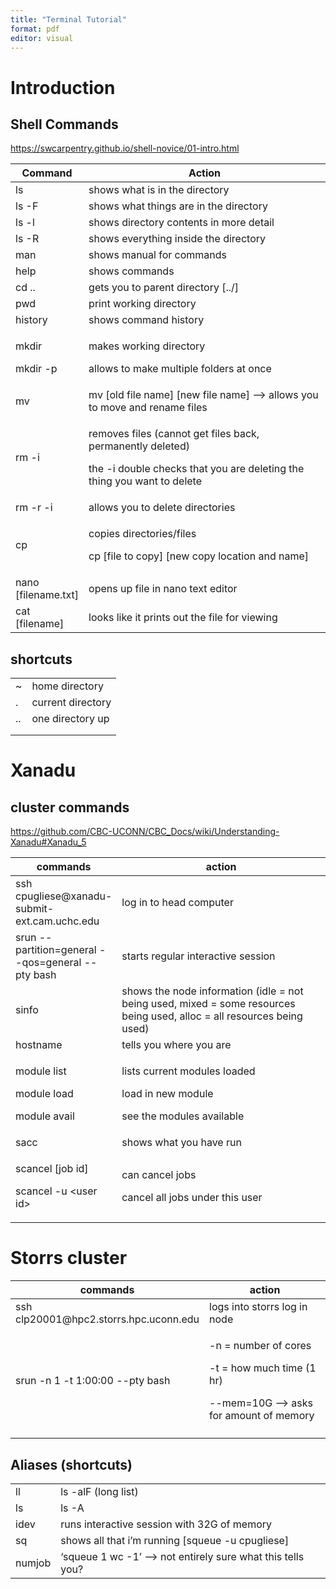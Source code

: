 ```yaml
---
title: "Terminal Tutorial"
format: pdf
editor: visual
---
```


# Introduction

## Shell Commands

<https://swcarpentry.github.io/shell-novice/01-intro.html>

+-----------------------+---------------------------------------------------------------------------------+
| Command               | Action                                                                          |
+=======================+=================================================================================+
| ls                    | shows what is in the directory                                                  |
+-----------------------+---------------------------------------------------------------------------------+
| ls -F                 | shows what things are in the directory                                          |
+-----------------------+---------------------------------------------------------------------------------+
| ls -l                 | shows directory contents in more detail                                         |
+-----------------------+---------------------------------------------------------------------------------+
| ls -R                 | shows everything inside the directory                                           |
+-----------------------+---------------------------------------------------------------------------------+
| man                   | shows manual for commands                                                       |
+-----------------------+---------------------------------------------------------------------------------+
| help                  | shows commands                                                                  |
+-----------------------+---------------------------------------------------------------------------------+
| cd ..                 | gets you to parent directory \[../\]                                            |
+-----------------------+---------------------------------------------------------------------------------+
| pwd                   | print working directory                                                         |
+-----------------------+---------------------------------------------------------------------------------+
| history               | shows command history                                                           |
+-----------------------+---------------------------------------------------------------------------------+
| mkdir                 | makes working directory                                                         |
|                       |                                                                                 |
| mkdir -p              | allows to make multiple folders at once                                         |
+-----------------------+---------------------------------------------------------------------------------+
| mv                    | mv \[old file name\] \[new file name\] --\> allows you to move and rename files |
+-----------------------+---------------------------------------------------------------------------------+
| rm -i                 | removes files (cannot get files back, permanently deleted)                      |
|                       |                                                                                 |
|                       | the -i double checks that you are deleting the thing you want to delete         |
+-----------------------+---------------------------------------------------------------------------------+
| rm -r -i              | allows you to delete directories                                                |
+-----------------------+---------------------------------------------------------------------------------+
| cp                    | copies directories/files                                                        |
|                       |                                                                                 |
|                       | cp \[file to copy\] \[new copy location and name\]                              |
+-----------------------+---------------------------------------------------------------------------------+
| nano \[filename.txt\] | opens up file in nano text editor                                               |
+-----------------------+---------------------------------------------------------------------------------+
| cat \[filename\]      | looks like it prints out the file for viewing                                   |
+-----------------------+---------------------------------------------------------------------------------+

## shortcuts

|     |                   |
|-----|-------------------|
| \~  | home directory    |
| .   | current directory |
| ..  | one directory up  |
|     |                   |
|     |                   |

# Xanadu

## cluster commands

<https://github.com/CBC-UCONN/CBC_Docs/wiki/Understanding-Xanadu#Xanadu_5>

+------------------------------------------------------+-------------------------------------------------------------------------------------------------------------------------+
| commands                                             | action                                                                                                                  |
+======================================================+=========================================================================================================================+
| ssh cpugliese\@xanadu-submit-ext.cam.uchc.edu        | log in to head computer                                                                                                 |
+------------------------------------------------------+-------------------------------------------------------------------------------------------------------------------------+
| srun \--partition=general \--qos=general \--pty bash | starts regular interactive session                                                                                      |
+------------------------------------------------------+-------------------------------------------------------------------------------------------------------------------------+
| sinfo                                                | shows the node information (idle = not being used, mixed = some resources being used, alloc = all resources being used) |
+------------------------------------------------------+-------------------------------------------------------------------------------------------------------------------------+
| hostname                                             | tells you where you are                                                                                                 |
+------------------------------------------------------+-------------------------------------------------------------------------------------------------------------------------+
| module list                                          | lists current modules loaded                                                                                            |
|                                                      |                                                                                                                         |
| module load                                          | load in new module                                                                                                      |
|                                                      |                                                                                                                         |
| module avail                                         | see the modules available                                                                                               |
+------------------------------------------------------+-------------------------------------------------------------------------------------------------------------------------+
| sacc                                                 | shows what you have run                                                                                                 |
+------------------------------------------------------+-------------------------------------------------------------------------------------------------------------------------+
| scancel \[job id\]                                   | can cancel jobs                                                                                                         |
|                                                      |                                                                                                                         |
| scancel -u \<user id\>                               | cancel all jobs under this user                                                                                         |
+------------------------------------------------------+-------------------------------------------------------------------------------------------------------------------------+

# Storrs cluster

+-----------------------------------------+--------------------------------------------+
| commands                                | action                                     |
+=========================================+============================================+
| ssh clp20001\@hpc2.storrs.hpc.uconn.edu | logs into storrs log in node               |
+-----------------------------------------+--------------------------------------------+
| srun -n 1 -t 1:00:00 \--pty bash        | -n = number of cores                       |
|                                         |                                            |
|                                         | -t = how much time (1 hr)                  |
|                                         |                                            |
|                                         | \--mem=10G ---\> asks for amount of memory |
+-----------------------------------------+--------------------------------------------+
|                                         |                                            |
+-----------------------------------------+--------------------------------------------+

## Aliases (shortcuts)

|        |                                                              |
|--------|--------------------------------------------------------------|
| ll     | ls -alF (long list)                                          |
| ls     | ls -A                                                        |
| idev   | runs interactive session with 32G of memory                  |
| sq     | shows all that i'm running \[squeue -u cpugliese\]           |
| numjob | 'squeue 1 wc -1' --\> not entirely sure what this tells you? |
